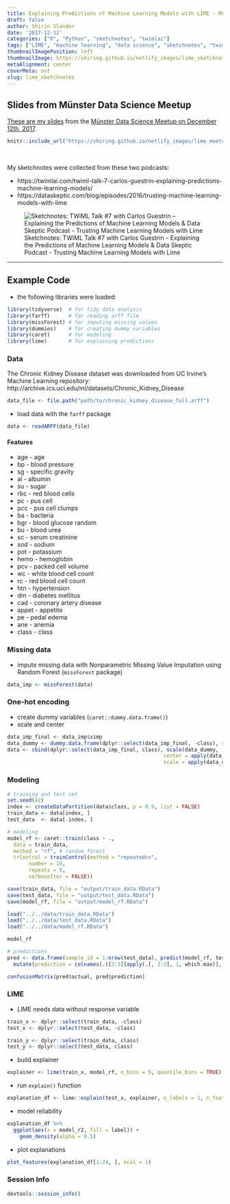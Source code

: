 ```yaml
---
title: Explaining Predictions of Machine Learning Models with LIME - Münster Data Science Meetup
draft: false
author: Shirin Glander
date: '2017-12-12'
categories: ["R", "Python", "sketchnotes", "twimlai"]
tags: ["LIME", "machine learning", "data science", "sketchnotes", "twimlai"]
thumbnailImagePosition: left
thumbnailImage: https://shiring.github.io/netlify_images/lime_sketchnotes_guq6u5.jpg
metaAlignment: center
coverMeta: out
slug: lime_sketchnotes
---
```


## Slides from Münster Data Science Meetup

[These are my slides](https://shiring.github.io/netlify_images/lime_meetup_slides_wvsh6s.pdf) from the [Münster Data Science Meetup on December 12th, 2017](https://www.meetup.com/Data-Science-Meetup-Muenster/events/244173239/).

```r
knitr::include_url("https://shiring.github.io/netlify_images/lime_meetup_slides_wvsh6s.pdf")
```

<br>

My sketchnotes were collected from these two podcasts:

- https://twimlai.com/twiml-talk-7-carlos-guestrin-explaining-predictions-machine-learning-models/
- https://dataskeptic.com/blog/episodes/2016/trusting-machine-learning-models-with-lime

![Sketchnotes: TWiML Talk #7 with Carlos Guestrin – Explaining the Predictions of Machine Learning Models & Data Skeptic Podcast - Trusting Machine Learning Models with Lime](https://shiring.github.io/netlify_images/lime_sketchnotes_guq6u5.jpg)

---

## Example Code

- the following libraries were loaded:

```r
library(tidyverse)  # for tidy data analysis
library(farff)      # for reading arff file
library(missForest) # for imputing missing values
library(dummies)    # for creating dummy variables
library(caret)      # for modeling
library(lime)       # for explaining predictions
```

### Data

The Chronic Kidney Disease dataset was downloaded from UC Irvine's Machine Learning repository:
http://archive.ics.uci.edu/ml/datasets/Chronic_Kidney_Disease

```r
data_file <- file.path("path/to/chronic_kidney_disease_full.arff")
```

- load data with the `farff` package

```r
data <- readARFF(data_file)
```

#### Features

- age	-	age	
- bp	-	blood pressure 
- sg	-	specific gravity 
- al	- albumin 
- su	-	sugar 
- rbc	-	red blood cells 
- pc	-	pus cell 
- pcc	-	pus cell clumps 
- ba	-	bacteria 
- bgr	-	blood glucose random 
- bu	-	blood urea 
- sc	-	serum creatinine 
- sod	-	sodium 
- pot	-	potassium 
- hemo	-	hemoglobin 
- pcv	-	packed cell volume 
- wc	-	white blood cell count 
- rc	-	red blood cell count 
- htn	-	hypertension 
- dm	-	diabetes mellitus 
- cad	-	coronary artery disease 
- appet	-	appetite 
- pe	-	pedal edema 
- ane	-	anemia 
- class	-	class

### Missing data

- impute missing data with Nonparametric Missing Value Imputation using Random Forest (`missForest` package)

```r
data_imp <- missForest(data)
```

### One-hot encoding

- create dummy variables (`caret::dummy.data.frame()`)
- scale and center

```r
data_imp_final <- data_imp$ximp
data_dummy <- dummy.data.frame(dplyr::select(data_imp_final, -class), sep = "_")
data <- cbind(dplyr::select(data_imp_final, class), scale(data_dummy, 
                                                   center = apply(data_dummy, 2, min),
                                                   scale = apply(data_dummy, 2, max)))
```

### Modeling

```r
# training and test set
set.seed(42)
index <- createDataPartition(data$class, p = 0.9, list = FALSE)
train_data <- data[index, ]
test_data  <- data[-index, ]

# modeling
model_rf <- caret::train(class ~ .,
  data = train_data,
  method = "rf", # random forest
  trControl = trainControl(method = "repeatedcv", 
       number = 10, 
       repeats = 5, 
       verboseIter = FALSE))
```

```r
save(train_data, file = "output/train_data.RData")
save(test_data, file = "output/test_data.RData")
save(model_rf, file = "output/model_rf.RData")
```

```r
load("../../data/train_data.RData")
load("../../data/test_data.RData")
load("../../data/model_rf.RData")
```

```r
model_rf

# predictions
pred <- data.frame(sample_id = 1:nrow(test_data), predict(model_rf, test_data, type = "prob"), actual = test_data$class) %>%
  mutate(prediction = colnames(.)[2:3][apply(.[, 2:3], 1, which.max)], correct = ifelse(actual == prediction, "correct", "wrong"))

confusionMatrix(pred$actual, pred$prediction)
```

### LIME

- LIME needs data without response variable

```r
train_x <- dplyr::select(train_data, -class)
test_x <- dplyr::select(test_data, -class)

train_y <- dplyr::select(train_data, class)
test_y <- dplyr::select(test_data, class)
```

- build explainer

```r
explainer <- lime(train_x, model_rf, n_bins = 5, quantile_bins = TRUE)
```

- run `explain()` function

```r
explanation_df <- lime::explain(test_x, explainer, n_labels = 1, n_features = 8, n_permutations = 1000, feature_select = "forward_selection")
```

- model reliability

```r
explanation_df %>%
  ggplot(aes(x = model_r2, fill = label)) +
    geom_density(alpha = 0.5)
```

- plot explanations

```r
plot_features(explanation_df[1:24, ], ncol = 1)
```

### Session Info

```r
devtools::session_info()
```